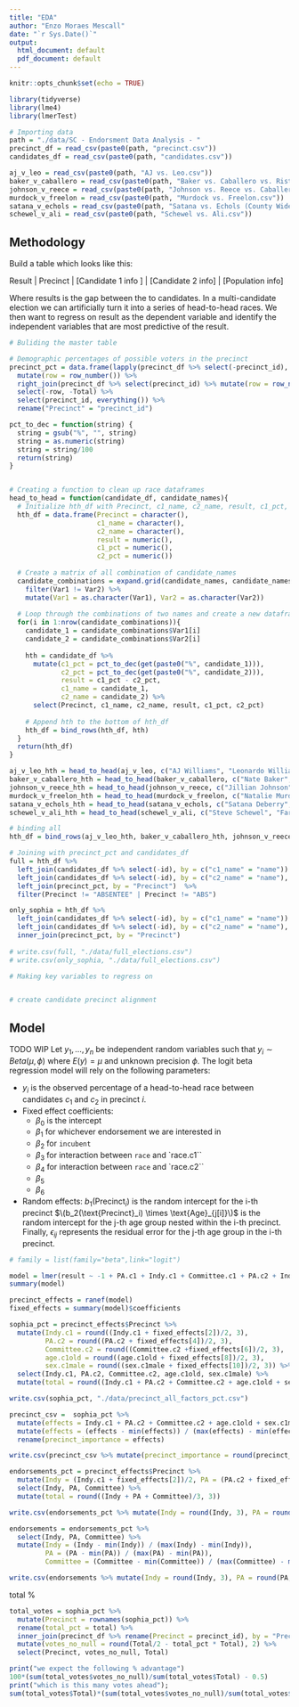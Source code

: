 ```yaml
---
title: "EDA"
author: "Enzo Moraes Mescall"
date: "`r Sys.Date()`"
output:
  html_document: default
  pdf_document: default
---
```


```r
knitr::opts_chunk$set(echo = TRUE)
```

```r
library(tidyverse)
library(lme4)
library(lmerTest)
```

```r
# Importing data
path = "./data/SC - Endorsment Data Analysis - "
precinct_df = read_csv(paste0(path, "precinct.csv"))
candidates_df = read_csv(paste0(path, "candidates.csv"))

aj_v_leo = read_csv(paste0(path, "AJ vs. Leo.csv"))
baker_v_caballero = read_csv(paste0(path, "Baker vs. Caballero vs. Rist vs. et. al.csv"))
johnson_v_reece = read_csv(paste0(path, "Johnson vs. Reece vs. Caballero vs. et. al.csv"))
murdock_v_freelon = read_csv(paste0(path, "Murdock vs. Freelon.csv"))
satana_v_echols = read_csv(paste0(path, "Satana vs. Echols (County Wide).csv"))
schewel_v_ali = read_csv(paste0(path, "Schewel vs. Ali.csv"))
```

## Methodology

Build a table which looks like this:

Result | Precinct | [Candidate 1 info ] | [Candidate 2 info] | [Population info]

Where results is the gap between the to candidates. In a multi-candidate election we can artificially turn it into a series of head-to-head races. We then want to regress on result as the dependent variable and identify the independent variables that are most predictive of the result.

```r
# Buliding the master table

# Demographic percentages of possible voters in the precinct
precinct_pct = data.frame(lapply(precinct_df %>% select(-precinct_id), function(x) x/precinct_df$Total)) %>%
  mutate(row = row_number()) %>%
  right_join(precinct_df %>% select(precinct_id) %>% mutate(row = row_number()), by = "row") %>%
  select(-row, -Total) %>%
  select(precinct_id, everything()) %>%
  rename("Precinct" = "precinct_id") 
```

```r
pct_to_dec = function(string) {
  string = gsub("%", "", string)
  string = as.numeric(string)
  string = string/100
  return(string)
}


# Creating a function to clean up race dataframes
head_to_head = function(candidate_df, candidate_names){
  # Initialize hth_df with Precinct, c1_name, c2_name, result, c1_pct, c2_pct
  hth_df = data.frame(Precinct = character(),
                      c1_name = character(),
                      c2_name = character(),
                      result = numeric(),
                      c1_pct = numeric(),
                      c2_pct = numeric())
  
  # Create a matrix of all combination of candidate_names
  candidate_combinations = expand.grid(candidate_names, candidate_names) %>%
    filter(Var1 != Var2) %>%
    mutate(Var1 = as.character(Var1), Var2 = as.character(Var2))
  
  # Loop through the combinations of two names and create a new dataframe
  for(i in 1:nrow(candidate_combinations)){
    candidate_1 = candidate_combinations$Var1[i]
    candidate_2 = candidate_combinations$Var2[i]
    
    hth = candidate_df %>%
      mutate(c1_pct = pct_to_dec(get(paste0("%", candidate_1))),
             c2_pct = pct_to_dec(get(paste0("%", candidate_2))),
             result = c1_pct - c2_pct,
             c1_name = candidate_1,
             c2_name = candidate_2) %>%
      select(Precinct, c1_name, c2_name, result, c1_pct, c2_pct)
    
    # Append hth to the bottom of hth_df
    hth_df = bind_rows(hth_df, hth)
  }
  return(hth_df)
}
```

```r
aj_v_leo_hth = head_to_head(aj_v_leo, c("AJ Williams", "Leonardo Williams"))
baker_v_caballero_hth = head_to_head(baker_v_caballero, c("Nate Baker", "Javiera Caballero1", "Carl Rist", "Khalilah Karim", "Monique Holsey-Hyman", "Shelia Ann Huggins"))
johnson_v_reece_hth = head_to_head(johnson_v_reece, c("Jillian Johnson", "Charlie Reece", "Javiera Caballero0", "Daniel Meier", "Jacqueline Wagstaff"))
murdock_v_freelon_hth = head_to_head(murdock_v_freelon, c("Natalie Murdock", "Pierce Freelon", "Gray Ellis"))
satana_v_echols_hth = head_to_head(satana_v_echols, c("Satana Deberry", "Roger Echols", "Daniel Meier"))
schewel_v_ali_hth = head_to_head(schewel_v_ali, c("Steve Schewel", "Farad Ali"))
```

```r
# binding all
hth_df = bind_rows(aj_v_leo_hth, baker_v_caballero_hth, johnson_v_reece_hth, murdock_v_freelon_hth, satana_v_echols_hth, schewel_v_ali_hth)
```

```r
# Joining with precinct_pct and candidates_df
full = hth_df %>%
  left_join(candidates_df %>% select(-id), by = c("c1_name" = "name")) %>%
  left_join(candidates_df %>% select(-id), by = c("c2_name" = "name"), suffix = c(".c1", ".c2")) %>%
  left_join(precinct_pct, by = "Precinct")  %>%
  filter(Precinct != "ABSENTEE" | Precinct != "ABS")

only_sophia = hth_df %>%
  left_join(candidates_df %>% select(-id), by = c("c1_name" = "name")) %>%
  left_join(candidates_df %>% select(-id), by = c("c2_name" = "name"), suffix = c(".c1", ".c2")) %>%
  inner_join(precinct_pct, by = "Precinct") 
  
# write.csv(full, "./data/full_elections.csv")
# write.csv(only_sophia, "./data/full_elections.csv")
```


```r
# Making key variables to regress on 


# create candidate precinct alignment

```

## Model


TODO WIP
Let $y_1,\dots,y_n$ be independent random variables such that $y_i \sim Beta(\mu, \phi)$ where $E(y) = \mu$ and unknown precision $\phi$. The logit beta regression model will rely on the following parameters:

* $y_i$ is the observed percentage of a head-to-head race between candidates $c_1$ and $c_2$ in precinct $i$.
* Fixed effect coefficients:
  + $\beta_0$ is the intercept
  + $\beta_1$ for whichever endorsement we are interested in
  + $\beta_2$ for `incubent`
  + $\beta_3$ for interaction between `race` and `race.c1``
  + $\beta_4$ for interaction between `race` and `race.c2``
  + $\beta_5$ 
  + $\beta_6$ 
* Random effects:
  $b_1(\text{Precinct}_i)$ is the random intercept for the i-th precinct
   $\(b_2(\text{Precinct}_i) \times \text{Age}_{j[i]}\)$ is the random intercept for the j-th age group nested within the i-th precinct.
Finally, $\epsilon_{ij}$ represents the residual error for the j-th age group in the i-th precinct.


```r
# family = list(family="beta",link="logit")

model = lmer(result ~ -1 + PA.c1 + Indy.c1 + Committee.c1 + PA.c2 + Indy.c2 + Committee.c2 + age.c1 + sex.c1 + (-1 + Indy.c1 + PA.c2 + Committee.c2 + race.c1 + age.c1 + sex.c1|Precinct), data = only_sophia)
summary(model)
```
```r
precinct_effects = ranef(model)
fixed_effects = summary(model)$coefficients
```

```r
sophia_pct = precinct_effects$Precinct %>% 
  mutate(Indy.c1 = round((Indy.c1 + fixed_effects[2])/2, 3),
         PA.c2 = round((PA.c2 + fixed_effects[4])/2, 3),
         Committee.c2 = round((Committee.c2 +fixed_effects[6])/2, 3),
         age.c1old = round((age.c1old + fixed_effects[8])/2, 3),
         sex.c1male = round((sex.c1male + fixed_effects[10])/2, 3)) %>%
  select(Indy.c1, PA.c2, Committee.c2, age.c1old, sex.c1male) %>% 
  mutate(total = round((Indy.c1 + PA.c2 + Committee.c2 + age.c1old + sex.c1male)/5,3))

write.csv(sophia_pct, "./data/precinct_all_factors_pct.csv")
```

```r
precinct_csv =  sophia_pct %>%
  mutate(effects = Indy.c1 + PA.c2 + Committee.c2 + age.c1old + sex.c1male) %>% select(effects) %>%
  mutate(effects = (effects - min(effects)) / (max(effects) - min(effects))) %>%
  rename(precinct_importance = effects)

write.csv(precinct_csv %>% mutate(precinct_importance = round(precinct_importance, 3)), "./data/precinct_all_factors_index.csv")
```

```r
endorsements_pct = precinct_effects$Precinct %>%
  mutate(Indy = (Indy.c1 + fixed_effects[2])/2, PA = (PA.c2 + fixed_effects[4])/2, Committee = (Committee.c2 +fixed_effects[6])/2) %>%
  select(Indy, PA, Committee) %>%
  mutate(total = round((Indy + PA + Committee)/3, 3))

write.csv(endorsements_pct %>% mutate(Indy = round(Indy, 3), PA = round(PA, 3), Committee = round(Committee, 3)), "./data/precinct_endorsements_pct.csv")
```

```r
endorsements = endorsements_pct %>%
  select(Indy, PA, Committee) %>%
  mutate(Indy = (Indy - min(Indy)) / (max(Indy) - min(Indy)),
         PA = (PA - min(PA)) / (max(PA) - min(PA)),
         Committee = (Committee - min(Committee)) / (max(Committee) - min(Committee)))

write.csv(endorsements %>% mutate(Indy = round(Indy, 3), PA = round(PA, 3), Committee = round(Committee, 3)), "./data/precinct_endorsements_index.csv")
```

total %

```r
total_votes = sophia_pct %>% 
  mutate(Precinct = rownames(sophia_pct)) %>%
  rename(total_pct = total) %>%
  inner_join(precinct_df %>% rename(Precinct = precinct_id), by = "Precinct") %>%
  mutate(votes_no_null = round(Total/2 - total_pct * Total), 2) %>%
  select(Precinct, votes_no_null, Total)
```
  
```r
print("we expect the following % advantage")
100*(sum(total_votes$votes_no_null)/sum(total_votes$Total) - 0.5)
print("which is this many votes ahead");
sum(total_votes$Total)*(sum(total_votes$votes_no_null)/sum(total_votes$Total) - 0.5)
```



